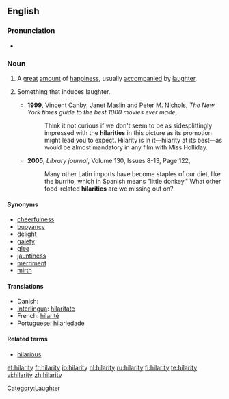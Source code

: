 ==English==

===Pronunciation===
* {{IPA|[hɪˈlærɪtɪ]}}

===Noun===
{{en-noun|hilarities|-}}

# {{uncountable}} A [[great]] [[amount]] of [[happiness]], usually [[accompany|accompanied]] by [[laughter]].
# {{countable}} Something that induces laughter.
#* '''1999''', Vincent Canby, Janet Maslin and Peter M. Nichols, ''The New York times guide to the best 1000 movies ever made'',
#*: Think it not curious if we don't seem to be as sidesplittingly impressed with the '''hilarities''' in this picture as its promotion might lead you to expect. Hilarity is in it—hilarity at its best—as would be almost mandatory in any film with Miss Holliday.
#* '''2005''', ''Library journal'', Volume 130, Issues 8-13, Page 122,
#*: Many other Latin imports have become staples of our diet, like the burrito, which in Spanish means "little donkey." What other food-related '''hilarities''' are we missing out on?

====Synonyms====
* [[cheerfulness]]
* [[buoyancy]]
* [[delight]]
* [[gaiety]]
* [[glee]]
* [[jauntiness]]
* [[merriment]]
* [[mirth]]

====Translations====
* Danish: {{t-|da|munterhed}}
* [[Interlingua]]: [[hilaritate]]
* French: [[hilarité]] {{f}}
* Portuguese: [[hilariedade]] {{f}}

====Related terms====
* [[hilarious]]

[[Category:Laughter]]

[[et:hilarity]]
[[fr:hilarity]]
[[io:hilarity]]
[[nl:hilarity]]
[[ru:hilarity]]
[[fi:hilarity]]
[[te:hilarity]]
[[vi:hilarity]]
[[zh:hilarity]]